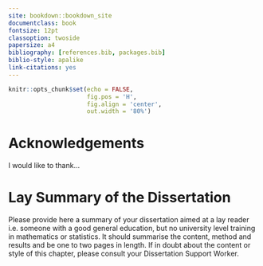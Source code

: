 ```yaml
--- 
site: bookdown::bookdown_site
documentclass: book
fontsize: 12pt
classoption: twoside
papersize: a4
bibliography: [references.bib, packages.bib]
biblio-style: apalike
link-citations: yes
---
```


```r

knitr::opts_chunk$set(echo = FALSE,
                      fig.pos = 'H',
                      fig.align = 'center',
                      out.width = '80%')

```


# Acknowledgements {-}

I would like to thank...

# Lay Summary of the Dissertation {-}

Please provide here a summary of your dissertation aimed at a lay reader i.e.\ someone with a good general education, but no university level training in mathematics or statistics.   It should summarise the content, method and results and be one to two pages in length. If in doubt about the content or style of this chapter, please consult your Dissertation Support Worker.

\tableofcontents

\fancyhead{}
\fancyfoot{}
\pagestyle{fancy}
\fancyhead[RO,LE]{\thepage}
\fancyhead[LO,RE]{\rightmark}

\newcommand{\studentcomment}[1]{\todo[inline, backgroundcolor=blue!30]{\textsc{Student:} #1}}
\newcommand{\DSWcomment}[1]{\todo[inline, backgroundcolor=green!30]{\textsc{DSW:} #1}}
\newcommand{\supcomment}[1]{\todo[inline, backgroundcolor=red!30]{\textsc{Supervisor:} #1}}


\mainmatter
